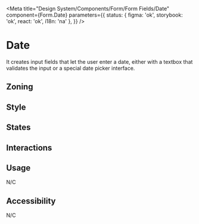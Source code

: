 
<Meta
	title="Design System/Components/Form/Form Fields/Date"
	component={Form.Date}
	parameters={{
		status: { figma: 'ok', storybook: 'ok', react: 'ok', i18n: 'na' },
	}}
/>

# Date

It creates input fields that let the user enter a date, either with a textbox that validates the input or a special date picker interface.

## Zoning

<FigmaImage
	src="https://www.figma.com/file/qc8oUSyVJM67gSsbTShftt/%F0%9F%93%90-Zoning?node-id=245%3A219"
	alt="zoning image for inputs"
/>

## Style

## States

<Canvas>
	<Story story={Stories.Date} />
</Canvas>

## Interactions

## Usage

N/C

## Accessibility

N/C
